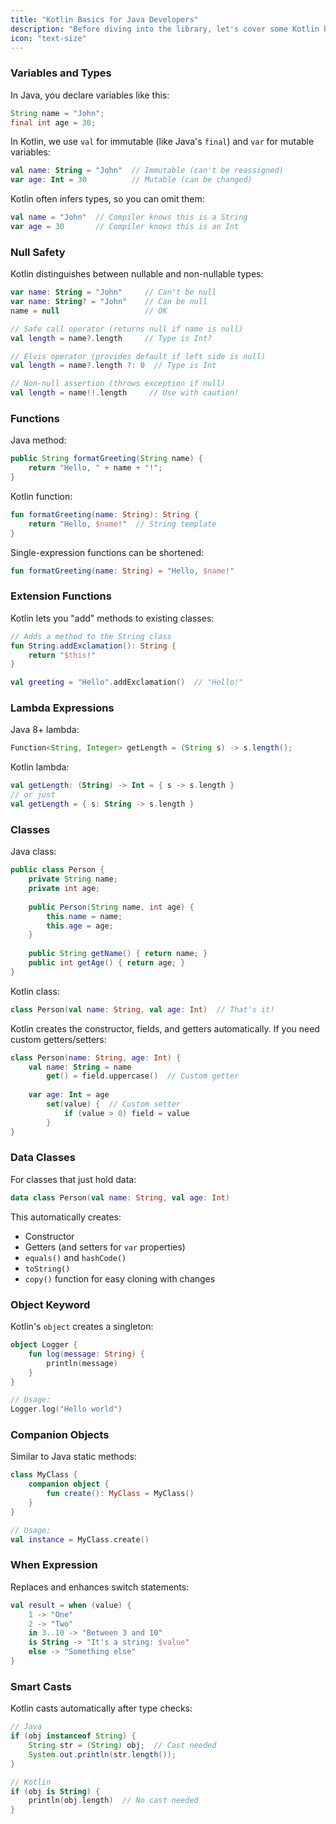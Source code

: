```yaml
---
title: "Kotlin Basics for Java Developers"
description: "Before diving into the library, let's cover some Kotlin basics that will help you understand the code better."
icon: "text-size"
---
```


### Variables and Types

In Java, you declare variables like this:
```java
String name = "John";
final int age = 30;
```

In Kotlin, we use `val` for immutable (like Java's `final`) and `var` for mutable variables:
```kotlin
val name: String = "John"  // Immutable (can't be reassigned)
var age: Int = 30          // Mutable (can be changed)
```

Kotlin often infers types, so you can omit them:
```kotlin
val name = "John"  // Compiler knows this is a String
var age = 30       // Compiler knows this is an Int
```

### Null Safety

Kotlin distinguishes between nullable and non-nullable types:

```kotlin
var name: String = "John"     // Can't be null
var name: String? = "John"    // Can be null
name = null                   // OK

// Safe call operator (returns null if name is null)
val length = name?.length     // Type is Int?

// Elvis operator (provides default if left side is null)
val length = name?.length ?: 0  // Type is Int

// Non-null assertion (throws exception if null)
val length = name!!.length     // Use with caution!
```

### Functions

Java method:
```java
public String formatGreeting(String name) {
    return "Hello, " + name + "!";
}
```

Kotlin function:
```kotlin
fun formatGreeting(name: String): String {
    return "Hello, $name!"  // String template
}
```

Single-expression functions can be shortened:
```kotlin
fun formatGreeting(name: String) = "Hello, $name!"
```

### Extension Functions

Kotlin lets you "add" methods to existing classes:

```kotlin
// Adds a method to the String class
fun String.addExclamation(): String {
    return "$this!"
}

val greeting = "Hello".addExclamation()  // "Hello!"
```

### Lambda Expressions

Java 8+ lambda:
```java
Function<String, Integer> getLength = (String s) -> s.length();
```

Kotlin lambda:
```kotlin
val getLength: (String) -> Int = { s -> s.length }
// or just
val getLength = { s: String -> s.length }
```

### Classes

Java class:
```java
public class Person {
    private String name;
    private int age;
    
    public Person(String name, int age) {
        this.name = name;
        this.age = age;
    }
    
    public String getName() { return name; }
    public int getAge() { return age; }
}
```

Kotlin class:
```kotlin
class Person(val name: String, val age: Int)  // That's it!
```

Kotlin creates the constructor, fields, and getters automatically. If you need custom getters/setters:

```kotlin
class Person(name: String, age: Int) {
    val name: String = name
        get() = field.uppercase()  // Custom getter
    
    var age: Int = age
        set(value) {  // Custom setter
            if (value > 0) field = value
        }
}
```

### Data Classes

For classes that just hold data:

```kotlin
data class Person(val name: String, val age: Int)
```

This automatically creates:
- Constructor
- Getters (and setters for `var` properties)
- `equals()` and `hashCode()`
- `toString()`
- `copy()` function for easy cloning with changes

### Object Keyword

Kotlin's `object` creates a singleton:

```kotlin
object Logger {
    fun log(message: String) {
        println(message)
    }
}

// Usage:
Logger.log("Hello world")
```

### Companion Objects

Similar to Java static methods:

```kotlin
class MyClass {
    companion object {
        fun create(): MyClass = MyClass()
    }
}

// Usage:
val instance = MyClass.create()
```

### When Expression

Replaces and enhances switch statements:

```kotlin
val result = when (value) {
    1 -> "One"
    2 -> "Two"
    in 3..10 -> "Between 3 and 10"
    is String -> "It's a string: $value"
    else -> "Something else"
}
```

### Smart Casts

Kotlin casts automatically after type checks:

```java
// Java
if (obj instanceof String) {
    String str = (String) obj;  // Cast needed
    System.out.println(str.length());
}
```

```kotlin
// Kotlin
if (obj is String) {
    println(obj.length)  // No cast needed
}
```
